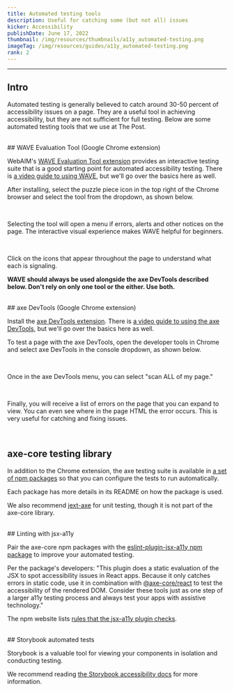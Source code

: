 ```yaml
---
title: Automated testing tools
description: Useful for catching some (but not all) issues
kicker: Accessibility
publishDate: June 17, 2022
thumbnail: /img/resources/thumbnails/a11y_automated-testing.png
imageTag: /img/resources/guides/a11y_automated-testing.png
rank: 2
---
```


---

## Intro

Automated testing is generally believed to catch around 30-50 percent of accessibility issues on a page. They are a useful tool in achieving accessibility, but they are not sufficient for full testing. Below are some automated testing tools that we use at The Post.

<br />
## WAVE Evaluation Tool (Google Chrome extension)

WebAIM's [WAVE Evaluation Tool extension](https://chrome.google.com/webstore/detail/wave-evaluation-tool/jbbplnpkjmmeebjpijfedlgcdilocofh?hl=en-US) provides an interactive testing suite that is a good starting point for automated accessibility testing. There is [a video guide to using WAVE](https://www.youtube.com/watch?v=ITUDiTgAZY0), but we'll go over the basics here as well.

After installing, select the puzzle piece icon in the top right of the Chrome browser and select the tool from the dropdown, as shown below.

<Container>
  <Box css={{ display: "flex", justifyContent: "center", margin: "auto" }}>
    <InlineImage width={836} height={448} src="/images/wave-step-one.png" />
  </Box>
</Container>
<br />

Selecting the tool will open a menu if errors, alerts and other notices on the page. The interactive visual experience makes WAVE helpful for beginners.

<Container>
  <Box css={{ display: "flex", justifyContent: "center", margin: "auto" }}>
    <InlineImage width={836} height={448} src="/images/wave-step-two.png" />
  </Box>
</Container>
<br />

Click on the icons that appear throughout the page to understand what each is signaling.

**WAVE should always be used alongside the axe DevTools described below. Don't rely on only one tool or the either. Use both.**

<br />
## axe DevTools (Google Chrome extension)

Install the [axe DevTools extension](https://chrome.google.com/webstore/detail/axe-devtools-web-accessib/lhdoppojpmngadmnindnejefpokejbdd?hl=en-US). There is [a video guide to using the axe DevTools](https://www.youtube.com/watch?v=iRGB40c_YJc&t=36s), but we'll go over the basics here as well.

To test a page with the axe DevTools, open the developer tools in Chrome and select axe DevTools in the console dropdown, as shown below.

<Container>
  <Box css={{ display: "flex", justifyContent: "center", margin: "auto" }}>
    <InlineImage
      width={836}
      height={448}
      src="/images/axe-dev-tools-step-one.png"
    />
  </Box>
</Container>
<br />

Once in the axe DevTools menu, you can select "scan ALL of my page."

<Container>
  <Box css={{ display: "flex", justifyContent: "center", margin: "auto" }}>
    <InlineImage
      width={836}
      height={448}
      src="/images/axe-dev-tools-step-two.png"
    />
  </Box>
</Container>
<br />

Finally, you will receive a list of errors on the page that you can expand to view. You can even see where in the page HTML the error occurs. This is very useful for catching and fixing issues.

<Container>
  <Box css={{ display: "flex", justifyContent: "center", margin: "auto" }}>
    <InlineImage
      width={836}
      height={448}
      src="/images/axe-dev-tools-step-three.png"
    />
  </Box>
</Container>
<br />

## axe-core testing library

In addition to the Chrome extension, the axe testing suite is available in [a set of npm packages](https://github.com/dequelabs/axe-core-npm) so that you can configure the tests to run automatically.

Each package has more details in its README on how the package is used.

We also recommend [jext-axe](https://github.com/nickcolley/jest-axe) for unit testing, though it is not part of the axe-core library.

<br />
## Linting with jsx-a11y

Pair the axe-core npm packages with the [eslint-plugin-jsx-a11y npm package](https://www.npmjs.com/package/eslint-plugin-jsx-a11y) to improve your automated testing.

Per the package's developers: "This plugin does a static evaluation of the JSX to spot accessibility issues in React apps. Because it only catches errors in static code, use it in combination with [@axe-core/react](https://github.com/dequelabs/axe-core-npm/tree/develop/packages/react) to test the accessibility of the rendered DOM. Consider these tools just as one step of a larger a11y testing process and always test your apps with assistive technology."

The npm website lists [rules that the jsx-a11y plugin checks](https://www.npmjs.com/package/eslint-plugin-jsx-a11y).

<br />
## Storybook automated tests

Storybook is a valuable tool for viewing your components in isolation and conducting testing.

We recommend reading [the Storybook accessibility docs](https://storybook.js.org/docs/react/writing-tests/accessibility-testing) for more information.
